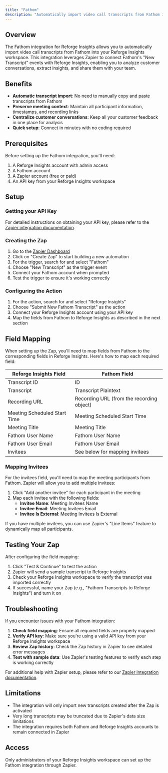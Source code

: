 ```yaml
---
title: "Fathom"
description: "Automatically import video call transcripts from Fathom into Reforge Insights"
---
```


## Overview

The Fathom integration for Reforge Insights allows you to automatically import video call transcripts from Fathom into your Reforge Insights workspace. This integration leverages Zapier to connect Fathom's "New Transcript" events with Reforge Insights, enabling you to analyze customer conversations, extract insights, and share them with your team.

## Benefits

- **Automatic transcript import**: No need to manually copy and paste transcripts from Fathom
- **Preserve meeting context**: Maintain all participant information, timestamps, and recording links
- **Centralize customer conversations**: Keep all your customer feedback in one place for analysis
- **Quick setup**: Connect in minutes with no coding required

## Prerequisites

Before setting up the Fathom integration, you'll need:

1. A Reforge Insights account with admin access
2. A Fathom account
3. A Zapier account (free or paid)
4. An API key from your Reforge Insights workspace

## Setup

### Getting your API Key

For detailed instructions on obtaining your API key, please refer to the [Zapier integration documentation](/integrations/zapier#getting-your-api-key).

### Creating the Zap

1. Go to the [Zapier Dashboard](https://zapier.com/app/dashboard)
2. Click on "Create Zap" to start building a new automation
3. For the trigger, search for and select "Fathom"
4. Choose "New Transcript" as the trigger event
5. Connect your Fathom account when prompted
6. Test the trigger to ensure it's working correctly

### Configuring the Action

1. For the action, search for and select "Reforge Insights"
2. Choose "Submit New Fathom Transcript" as the action
3. Connect your Reforge Insights account using your API key
4. Map the fields from Fathom to Reforge Insights as described in the next section

## Field Mapping

When setting up the Zap, you'll need to map fields from Fathom to the corresponding fields in Reforge Insights. Here's how to map each required field:

| Reforge Insights Field | Fathom Field                              |
| ------------------------------- | ----------------------------------------- |
| Transcript ID                   | ID                                        |
| Transcript                      | Transcript Plaintext                      |
| Recording URL                   | Recording URL (from the recording object) |
| Meeting Scheduled Start Time    | Meeting Scheduled Start Time              |
| Meeting Title                   | Meeting Title                             |
| Fathom User Name                | Fathom User Name                          |
| Fathom User Email               | Fathom User Email                         |
| Invitees                        | See below for mapping invitees            |

### Mapping Invitees

For the invitees field, you'll need to map the meeting participants from Fathom. Zapier will allow you to add multiple invitees:

1. Click "Add another invitee" for each participant in the meeting
2. Map each invitee with the following fields:
   - **Invitee Name**: Meeting Invitees Name
   - **Invitee Email**: Meeting Invitees Email
   - **Invitee Is External**: Meeting Invitees Is External

If you have multiple invitees, you can use Zapier's "Line Items" feature to dynamically map all participants.

## Testing Your Zap

After configuring the field mapping:

1. Click "Test & Continue" to test the action
2. Zapier will send a sample transcript to Reforge Insights
3. Check your Reforge Insights workspace to verify the transcript was imported correctly
4. If successful, name your Zap (e.g., "Fathom Transcripts to Reforge Insights") and turn it on

## Troubleshooting

If you encounter issues with your Fathom integration:

1. **Check field mapping**: Ensure all required fields are properly mapped
2. **Verify API key**: Make sure you're using a valid API key from your Reforge Insights workspace
3. **Review Zap history**: Check the Zap history in Zapier to see detailed error messages
4. **Test with sample data**: Use Zapier's testing features to verify each step is working correctly

For additional help with Zapier setup, please refer to our [Zapier integration documentation](/integrations/zapier#troubleshooting).

## Limitations

- The integration will only import new transcripts created after the Zap is activated
- Very long transcripts may be truncated due to Zapier's data size limitations
- The integration requires both Fathom and Reforge Insights accounts to remain connected in Zapier

## Access

Only administrators of your Reforge Insights workspace can set up the Fathom integration through Zapier.
